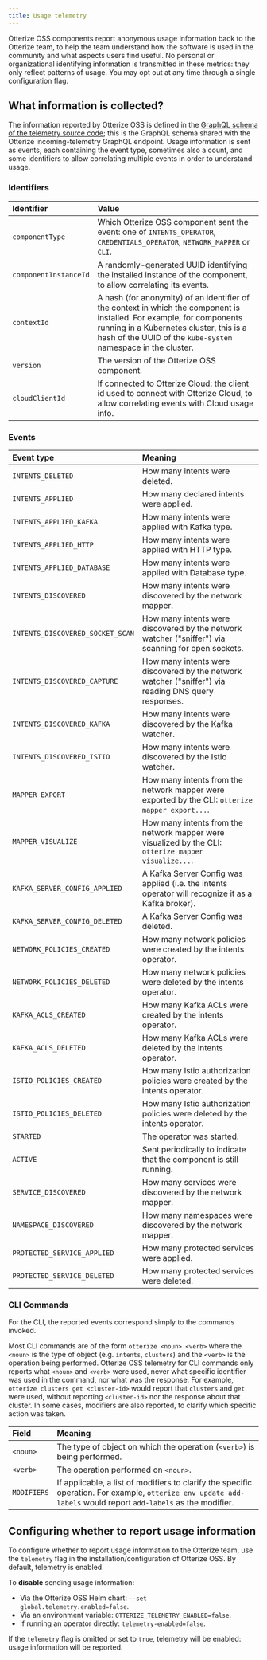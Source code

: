 ```yaml
---
title: Usage telemetry
---
```


Otterize OSS components report anonymous usage information back to the Otterize team, to help the team understand how the software is used in the community and what aspects users find useful. No personal or organizational identifying information is transmitted in these metrics: they only reflect patterns of usage. You may opt out at any time through a single configuration flag.

## What information is collected?

The information reported by Otterize OSS is defined in the [GraphQL schema of the telemetry source code](https://github.com/otterize/intents-operator/blob/main/src/shared/telemetries/telemetriesgql/schema.graphql); this is the GraphQL schema shared with the Otterize incoming-telemetry GraphQL endpoint. Usage information is sent as events, each containing the event type, sometimes also a count, and some identifiers to allow correlating multiple events in order to understand usage.

### Identifiers

| Identifier            | Value                                                                                                                                |
|:----------------------|:-------------------------------------------------------------------------------------------------------------------------------------|
| `componentType`       | Which Otterize OSS component sent the event: one of `INTENTS_OPERATOR`, `CREDENTIALS_OPERATOR`, `NETWORK_MAPPER` or `CLI`.           |
| `componentInstanceId` | A randomly-generated UUID identifying the installed instance of the component, to allow correlating its events.                      |
| `contextId`           | A hash (for anonymity) of an identifier of the context in which the component is installed. For example, for components running in a Kubernetes cluster, this is a hash of the UUID of the `kube-system` namespace in the cluster. |
| `version`             | The version of the Otterize OSS component.                                                                                           |
| `cloudClientId`       | If connected to Otterize Cloud: the client id used to connect with Otterize Cloud, to allow correlating events with Cloud usage info. |

### Events

| Event type                       | Meaning                                                                                              |
|:---------------------------------|:-----------------------------------------------------------------------------------------------------|
| `INTENTS_DELETED`                | How many intents were deleted.                                                                       |
| `INTENTS_APPLIED`                | How many declared intents were applied.                                                              |
| `INTENTS_APPLIED_KAFKA`          | How many intents were applied with Kafka type.                                                       |
| `INTENTS_APPLIED_HTTP`           | How many intents were applied with HTTP type.                                                        |
| `INTENTS_APPLIED_DATABASE`       | How many intents were applied with Database type.                                                    |
| `INTENTS_DISCOVERED`             | How many intents were discovered by the network mapper.                                              |
| `INTENTS_DISCOVERED_SOCKET_SCAN` | How many intents were discovered by the network watcher ("sniffer") via scanning for open sockets.   |
| `INTENTS_DISCOVERED_CAPTURE`     | How many intents were discovered by the network watcher ("sniffer") via reading DNS query responses. |
| `INTENTS_DISCOVERED_KAFKA`       | How many intents were discovered by the Kafka watcher.                                               |
| `INTENTS_DISCOVERED_ISTIO`       | How many intents were discovered by the Istio watcher.                                               |
| `MAPPER_EXPORT `                 | How many intents from the network mapper were exported by the CLI: `otterize mapper export...`.      |
| `MAPPER_VISUALIZE`               | How many intents from the network mapper were visualized by the CLI: `otterize mapper visualize...`. |
| `KAFKA_SERVER_CONFIG_APPLIED`    | A Kafka Server Config was applied (i.e. the intents operator will recognize it as a Kafka broker).   |
| `KAFKA_SERVER_CONFIG_DELETED`    | A Kafka Server Config was deleted.                                                                   |
| `NETWORK_POLICIES_CREATED`       | How many network policies were created by the intents operator.                                      |
| `NETWORK_POLICIES_DELETED`       | How many network policies were deleted by the intents operator.                                      |
| `KAFKA_ACLS_CREATED`             | How many Kafka ACLs were created by the intents operator.                                            |
| `KAFKA_ACLS_DELETED`             | How many Kafka ACLs were deleted by the intents operator.                                            |
| `ISTIO_POLICIES_CREATED`         | How many Istio authorization policies were created by the intents operator.                          |
| `ISTIO_POLICIES_DELETED`         | How many Istio authorization policies were deleted by the intents operator.                          |
| `STARTED`                        | The operator was started.                                                                            |
| `ACTIVE`                         | Sent periodically to indicate that the component is still running.                                                                             |
| `SERVICE_DISCOVERED`             | How many services were discovered by the network mapper.                                             |
| `NAMESPACE_DISCOVERED`           | How many namespaces were discovered by the network mapper.                                           |
| `PROTECTED_SERVICE_APPLIED`      | How many protected services were applied.                                                            |
| `PROTECTED_SERVICE_DELETED`      | How many protected services were deleted.                                                            |


### CLI Commands

For the CLI, the reported events correspond simply to the commands invoked.

Most CLI commands are of the form `otterize <noun> <verb>` where the `<noun>` is the type of object (e.g. `intents`, `clusters`) and the `<verb>` is the operation being performed. Otterize OSS telemetry for CLI commands only reports what `<noun>` and `<verb>` were used, never what specific identifier was used in the command, nor what was the response. For example, `otterize clusters get <cluster-id>` would report that `clusters` and `get` were used, without reporting `<cluster-id>` nor the response about that cluster. In some cases, modifiers are also reported, to clarify which specific action was taken.

| Field                     | Meaning                                                                                              |
|:----------------------------------|:-----------------------------------------------------------------------------------------------------|
| `<noun>`                 | The type of object on which the operation (`<verb>`) is being performed.                                                                     |
| `<verb>`                 | The operation performed on `<noun>`.                                                             |
| `MODIFIERS`            | If applicable, a list of modifiers to clarify the specific operation. For example, `otterize env update add-labels` would report `add-labels` as the modifier.                                             |

## Configuring whether to report usage information

To configure whether to report usage information to the Otterize team, use the `telemetry` flag in the installation/configuration of Otterize OSS. By default, telemetry is enabled.

To **disable** sending usage information:
  - Via the Otterize OSS Helm chart: `--set global.telemetry.enabled=false`.
  - Via an environment variable: `OTTERIZE_TELEMETRY_ENABLED=false`.
  - If running an operator directly: `telemetry-enabled=false`.

If the `telemetry` flag is omitted or set to `true`, telemetry will be enabled: usage information will be reported.

